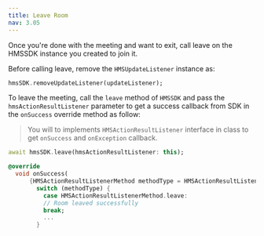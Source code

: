 ```yaml
---
title: Leave Room
nav: 3.05
---
```


Once you're done with the meeting and want to exit, call leave on the HMSSDK instance you created to join it.


Before calling leave, remove the `HMSUpdateListener` instance as:
```dart
hmsSDK.removeUpdateListener(updateListener);
```

To leave the meeting, call the `leave` method of `HMSSDK` and pass the `hmsActionResultListener` parameter to get a success callback from SDK in the `onSuccess` override method as follow:

> You will to implements `HMSActionResultListener` interface in class to get `onSuccess` and `onException` callback.

```dart
await hmsSDK.leave(hmsActionResultListener: this);

@override
  void onSuccess(
      {HMSActionResultListenerMethod methodType = HMSActionResultListenerMethod.unknown, Map<String, dynamic>? arguments}) {
        switch (methodType) {
          case HMSActionResultListenerMethod.leave:
          // Room leaved successfully
          break;
          ...
        }
```
